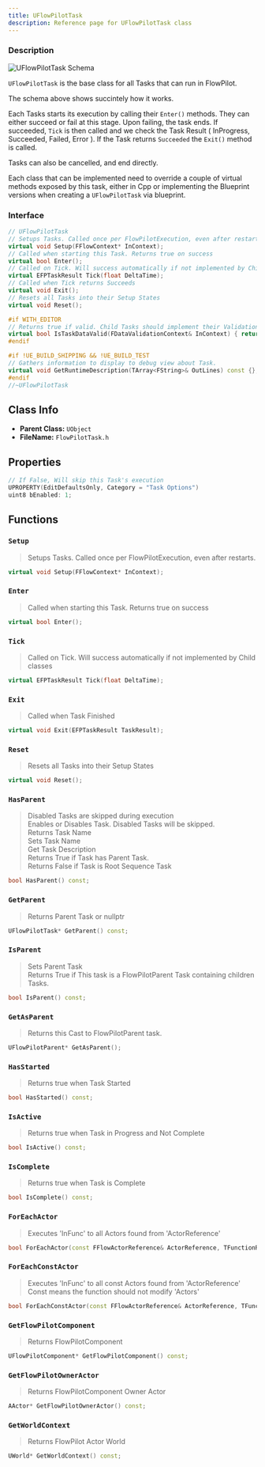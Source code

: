 ```yaml
---
title: UFlowPilotTask
description: Reference page for UFlowPilotTask class
---
```




<Ref c="UFlowPilotTask" p="UObject" />

### Description

<Image src={schema} alt="UFlowPilotTask Schema" />

`UFlowPilotTask` is the base class for all Tasks that can run in FlowPilot.

The schema above shows succintely how it works.

Each Tasks starts its execution by calling their `Enter()` methods. They can either succeed or fail at this stage.
Upon failing, the task ends. If succeeded, `Tick` is then called and we check the Task Result ( InProgress, Succeeded, Failed, Error ).
If the Task returns `Succeeded` the `Exit()` method is called.

Tasks can also be cancelled, and end directly.

Each class that can be implemented need to override a couple of virtual methods exposed by this task, either in Cpp or implementing the Blueprint versions when creating a `UFlowPilotTask` via blueprint.

### Interface

```cpp
// UFlowPilotTask
// Setups Tasks. Called once per FlowPilotExecution, even after restarts.
virtual void Setup(FFlowContext* InContext);
// Called when starting this Task. Returns true on success
virtual bool Enter();
// Called on Tick. Will success automatically if not implemented by Child classes
virtual EFPTaskResult Tick(float DeltaTime);
// Called when Tick returns Succeeds
virtual void Exit();
// Resets all Tasks into their Setup States
virtual void Reset();

#if WITH_EDITOR
// Returns true if valid. Child Tasks should implement their Validations
virtual bool IsTaskDataValid(FDataValidationContext& InContext) { return true; }
#endif

#if !UE_BUILD_SHIPPING && !UE_BUILD_TEST
// Gathers information to display to debug view about Task.
virtual void GetRuntimeDescription(TArray<FString>& OutLines) const {};
#endif
//~UFlowPilotTask
```

## Class Info
- __Parent Class:__ `UObject`
- __FileName:__ `FlowPilotTask.h`
## Properties

```cpp
// If False, Will skip this Task's execution 
UPROPERTY(EditDefaultsOnly, Category = "Task Options")
uint8 bEnabled: 1;

```
## Functions

### `Setup`
> Setups Tasks. Called once per FlowPilotExecution, even after restarts. 
```cpp
virtual void Setup(FFlowContext* InContext);

```

### `Enter`
> Called when starting this Task. Returns true on success 
```cpp
virtual bool Enter();

```

### `Tick`
> Called on Tick. Will success automatically if not implemented by Child classes 
```cpp
virtual EFPTaskResult Tick(float DeltaTime);

```

### `Exit`
> Called when Task Finished 
```cpp
virtual void Exit(EFPTaskResult TaskResult);

```

### `Reset`
> Resets all Tasks into their Setup States 
```cpp
virtual void Reset();

```

### `HasParent`
> Disabled Tasks are skipped during execution \
> Enables or Disables Task. Disabled Tasks will be skipped. \
> Returns Task Name \
> Sets Task Name \
> Get Task Description \
> Returns True if Task has Parent Task. \
> Returns False if Task is Root Sequence Task 
```cpp
bool HasParent() const;

```

### `GetParent`
> Returns Parent Task or nullptr 
```cpp
UFlowPilotTask* GetParent() const;

```

### `IsParent`
> Sets Parent Task \
> Returns True if This task is a FlowPilotParent Task containing children Tasks. 
```cpp
bool IsParent() const;

```

### `GetAsParent`
> Returns this Cast to FlowPilotParent task. 
```cpp
UFlowPilotParent* GetAsParent();

```

### `HasStarted`
> Returns true when Task Started 
```cpp
bool HasStarted() const;

```

### `IsActive`
> Returns true when Task in Progress and Not Complete 
```cpp
bool IsActive() const;

```

### `IsComplete`
> Returns true when Task is Complete 
```cpp
bool IsComplete() const;

```

### `ForEachActor`
> Executes 'InFunc' to all Actors found from 'ActorReference' 
```cpp
bool ForEachActor(const FFlowActorReference& ActorReference, TFunctionRef<bool(AActor* const /*Actor*/)> InFunc) const;

```

### `ForEachConstActor`
> Executes 'InFunc' to all const Actors found from 'ActorReference' \
> Const means the function should not modify 'Actors' 
```cpp
bool ForEachConstActor(const FFlowActorReference& ActorReference, TFunctionRef<bool(const AActor* const /*Actor*/)> InFunc) const;

```

### `GetFlowPilotComponent`
> Returns FlowPilotComponent 
```cpp
UFlowPilotComponent* GetFlowPilotComponent() const;

```

### `GetFlowPilotOwnerActor`
> Returns FlowPilotComponent Owner Actor 
```cpp
AActor* GetFlowPilotOwnerActor() const;

```

### `GetWorldContext`
> Returns FlowPilot Actor World 
```cpp
UWorld* GetWorldContext() const;

```


